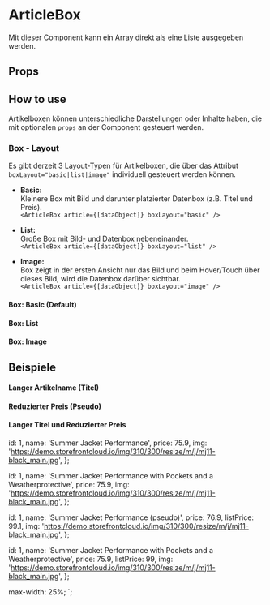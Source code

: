 

<Meta
  title="Organisms/ArticleBox"
  component={ArticleBox}
  decorators={[withKnobs]}
/>

# ArticleBox

Mit dieser Component kann ein Array direkt als eine Liste ausgegeben werden.

<Preview>
  <Story name="Default MDX">
    <ArticleBox
      article={article}
      boxLayout={select('Box Layout', ['basic', 'list', 'image'])}
    />
  </Story>
</Preview>

## Props

<Props of={ArticleBox} />

## How to use

Artikelboxen können unterschiedliche Darstellungen oder Inhalte haben, die mit optionalen `props` an der Component gesteuert werden.

### Box - Layout

Es gibt derzeit 3 Layout-Typen für Artikelboxen, die über das Attribut `boxLayout="basic|list|image"` individuell gesteuert werden können.

- **Basic:**  
  Kleinere Box mit Bild und darunter platzierter Datenbox (z.B. Titel und Preis).  
  `<ArticleBox article={[dataObject]} boxLayout="basic" />`

- **List:**  
  Große Box mit Bild- und Datenbox nebeneinander.  
  `<ArticleBox article={[dataObject]} boxLayout="list" />`

- **Image:**  
  Box zeigt in der ersten Ansicht nur das Bild und beim Hover/Touch über dieses Bild, wird die Datenbox darüber sichtbar.  
  `<ArticleBox article={[dataObject]} boxLayout="image" />`

#### Box: Basic (Default)

<Preview>
  <Story name="Box basic">
    <ArticleBox
      article={article}
      boxLayout="basic"
      style={{ maxWidth: '50%' }}
    />
  </Story>
</Preview>

#### Box: List

<Preview>
  <Story name="Box list">
    <ArticleBox article={article} boxLayout="list" />
  </Story>
</Preview>

#### Box: Image

<Preview>
  <Story name="Box image">
    <ArticleBox
      article={article}
      boxLayout="image"
      style={{ maxWidth: '50%' }}
    />
  </Story>
</Preview>

## Beispiele

#### Langer Artikelname (Titel)

<Preview>
  <Story name="Langer Titel">
    <StyledArticleBox article={articleWithLongTitle} />
  </Story>
</Preview>

#### Reduzierter Preis (Pseudo)

<Preview>
  <Story name="Reduzierter Preis">
    <StyledArticleBox article={articleWithPseudoPrice} />
  </Story>
</Preview>

#### Langer Titel und Reduzierter Preis

<Preview>
  <Story name="Mixed">
    <StyledArticleBox article={articleWithLongTitlePseudoPrice} />
  </Story>
</Preview>

  id: 1,
  name: 'Summer Jacket Performance',
  price: 75.9,
  img:
    'https://demo.storefrontcloud.io/img/310/300/resize/m/j/mj11-black_main.jpg',
};

  id: 1,
  name: 'Summer Jacket Performance with Pockets and a Weatherprotective',
  price: 75.9,
  img:
    'https://demo.storefrontcloud.io/img/310/300/resize/m/j/mj11-black_main.jpg',
};

  id: 1,
  name: 'Summer Jacket Performance (pseudo)',
  price: 76.9,
  listPrice: 99.1,
  img:
    'https://demo.storefrontcloud.io/img/310/300/resize/m/j/mj11-black_main.jpg',
};

  id: 1,
  name: 'Summer Jacket Performance with Pockets and a Weatherprotective',
  price: 75.9,
  listPrice: 99,
  img:
    'https://demo.storefrontcloud.io/img/310/300/resize/m/j/mj11-black_main.jpg',
};

  max-width: 25%;
`;
